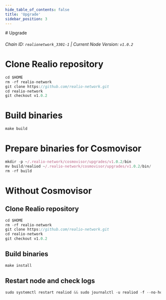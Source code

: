 ```yaml
---
hide_table_of_contents: false
title: 'Upgrade'
sidebar_position: 3
---
```


<div class="h1-with-icon icon-realio">
  # Upgrade
</div>

###### Chain ID: `realionetwork_3301-1` | Current Node Version: `v1.0.2`

# Clone Realio repository

```js
cd $HOME
rm -rf realio-network
git clone https://github.com/realio-network.git
cd realio-network
git checkout v1.0.2
```

# Build binaries

```js
make build
```

# Prepare binaries for Cosmovisor

```js
mkdir -p ~/.realio-network/cosmovisor/upgrades/v1.0.2/bin
mv build/realiod ~/.realio-network/cosmovisor/upgrades/v1.0.2/bin/
rm -rf build
```

# Without Cosmovisor

## Clone Realio repository

```js
cd $HOME
rm -rf realio-network
git clone https://github.com/realio-network.git
cd realio-network
git checkout v1.0.2
```

## Build binaries

```js
make install
```

## Restart node and check logs

```js
sudo systemctl restart realiod && sudo journalctl -u realiod -f --no-hostname -o cat
```
